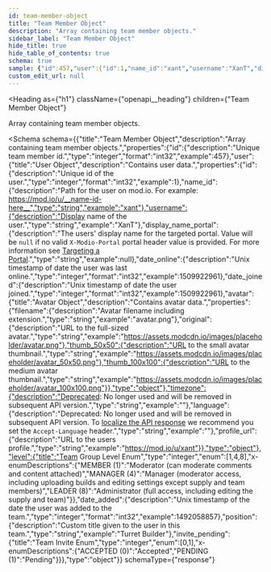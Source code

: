 ```yaml
---
id: team-member-object
title: "Team Member Object"
description: "Array containing team member objects."
sidebar_label: "Team Member Object"
hide_title: true
hide_table_of_contents: true
schema: true
sample: {"id":457,"user":{"id":1,"name_id":"xant","username":"XanT","display_name_portal":null,"date_online":1509922961,"date_joined":1509922961,"avatar":{"filename":"avatar.png","original":"https://assets.modcdn.io/images/placeholder/avatar.png","thumb_50x50":"https://assets.modcdn.io/images/placeholder/avatar_50x50.png","thumb_100x100":"https://assets.modcdn.io/images/placeholder/avatar_100x100.png"},"timezone":"","language":"","profile_url":"https://mod.io/u/xant"},"level":1,"date_added":1492058857,"position":"Turret Builder","invite_pending":0}
custom_edit_url: null
---
```



<Heading
  as={"h1"}
  className={"openapi__heading"}
  children={"Team Member Object"}
>
</Heading>



Array containing team member objects.

<Schema
  schema={{"title":"Team Member Object","description":"Array containing team member objects.","properties":{"id":{"description":"Unique team member id.","type":"integer","format":"int32","example":457},"user":{"title":"User Object","description":"Contains user data.","properties":{"id":{"description":"Unique id of the user.","type":"integer","format":"int32","example":1},"name_id":{"description":"Path for the user on mod.io. For example: https://mod.io/u/__name-id-here__","type":"string","example":"xant"},"username":{"description":"Display name of the user.","type":"string","example":"XanT"},"display_name_portal":{"description":"The users' display name for the targeted portal. Value will be `null` if no valid `X-Modio-Portal` portal header value is provided. For more information see [Targeting a Portal](/restapi/docs/targeting-a-portal).","type":"string","example":null},"date_online":{"description":"Unix timestamp of date the user was last online.","type":"integer","format":"int32","example":1509922961},"date_joined":{"description":"Unix timestamp of date the user joined.","type":"integer","format":"int32","example":1509922961},"avatar":{"title":"Avatar Object","description":"Contains avatar data.","properties":{"filename":{"description":"Avatar filename including extension.","type":"string","example":"avatar.png"},"original":{"description":"URL to the full-sized avatar.","type":"string","example":"https://assets.modcdn.io/images/placeholder/avatar.png"},"thumb_50x50":{"description":"URL to the small avatar thumbnail.","type":"string","example":"https://assets.modcdn.io/images/placeholder/avatar_50x50.png"},"thumb_100x100":{"description":"URL to the medium avatar thumbnail.","type":"string","example":"https://assets.modcdn.io/images/placeholder/avatar_100x100.png"}},"type":"object"},"timezone":{"description":"Deprecated: No longer used and will be removed in subsequent API version.","type":"string","example":""},"language":{"description":"Deprecated: No longer used and will be removed in subsequent API version. To [localize the API response](/restapi/docs/localization) we recommend you set the `Accept-Language` header.","type":"string","example":""},"profile_url":{"description":"URL to the users profile.","type":"string","example":"https://mod.io/u/xant"}},"type":"object"},"level":{"title":"Team Group Level Enum","type":"integer","enum":[1,4,8],"x-enumDescriptions":{"MEMBER (1)":"Moderator (can moderate comments and content attached)","MANAGER (4)":"Manager (moderator access, including uploading builds and editing settings except supply and team members)","LEADER (8)":"Administrator (full access, including editing the supply and team)"}},"date_added":{"description":"Unix timestamp of the date the user was added to the team.","type":"integer","format":"int32","example":1492058857},"position":{"description":"Custom title given to the user in this team.","type":"string","example":"Turret Builder"},"invite_pending":{"title":"Team Invite Enum","type":"integer","enum":[0,1],"x-enumDescriptions":{"ACCEPTED (0)":"Accepted","PENDING (1)":"Pending"}}},"type":"object"}}
  schemaType={"response"}
>
  
</Schema>
            